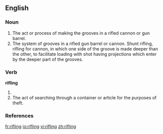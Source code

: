 ==English==

===Noun===
{{en-noun}}

# The act or process of making the grooves in a rifled cannon or gun barrel.
# The system of grooves in a rifled gun barrel or cannon. Shunt rifling, rifling for cannon, in which one side of the groove is made deeper than the other, to facilitate loading with shot having projections which enter by the deeper part of the grooves.

===Verb===
'''rifling'''

# {{present participle of|[[rifle]]}}
# The act of searching through a container or article for the purposes of theft.
===References===
{{R:1913}}

[[fr:rifling]]
[[io:rifling]]
[[vi:rifling]]
[[zh:rifling]]